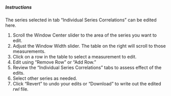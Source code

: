 ##### Instructions
The series selected in tab "Individual Series Correlations" can be edited here.

1. Scroll the Window Center slider to the area of the series you want to edit.
2. Adjust the Window Width slider. The table on the right will scroll to those measurements.
3. Click on a row in the table to select a measurement to edit. 
4. Edit using "Remove Row" or "Add Row."
5. Review the "Individual Series Correlations" tabs to assess effect of the edits.
6. Select other series as needed.
7. Click "Revert" to undo your edits or "Download" to write out the edited *rwl* file.
